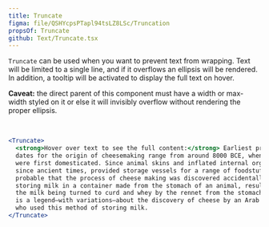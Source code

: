 ```yaml
---
title: Truncate
figma: file/QSHYcpsPTapl94tsLZ8LSc/Truncation
propsOf: Truncate
github: Text/Truncate.tsx
---
```



`Truncate` can be used when you want to prevent text from wrapping. Text will be limited to a single line, and if it overflows an ellipsis will be rendered. In addition, a tooltip will be activated to display the full text on hover.

<MessageBar intent="warn" noActions>
  <strong>Caveat:</strong> the direct parent of this component must have a width
  or max-width styled on it or else it will invisibly overflow without rendering
  the proper ellipsis.
</MessageBar>

<Paragraph>&nbsp;</Paragraph>

```jsx
<Truncate>
  <strong>Hover over text to see the full content:</strong> Earliest proposed
  dates for the origin of cheesemaking range from around 8000 BCE, when sheep
  were first domesticated. Since animal skins and inflated internal organs have,
  since ancient times, provided storage vessels for a range of foodstuffs, it is
  probable that the process of cheese making was discovered accidentally by
  storing milk in a container made from the stomach of an animal, resulting in
  the milk being turned to curd and whey by the rennet from the stomach. There
  is a legend—with variations—about the discovery of cheese by an Arab trader
  who used this method of storing milk.
</Truncate>
```
